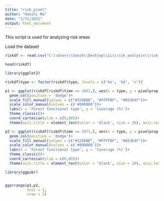---
title: "risk_pixel"
author: "Haozhi Ma"
date: "1/11/2022"
output: html_document
---

This script is used for analyzing risk areas


Load the dataset

```{R}

riskdf <- read.csv('C:\\Users\\haozh\\Desktop\\LL\\risk_analysis\\risk_proportion.csv')

head(riskdf)

```


```{R}
library(ggplot2)

riskdf$type <- factor(riskdf$type, levels = c('be', 'bd', 'n'))

```


```{R}

p1 <- ggplot(riskdf[riskdf$time == 2041,], aes(x = type, y = pixelprop, fill = dynamic, color = ''))+
  geom_col(position = 'dodge')+
  scale_fill_manual(values = c("#3288BD", "#FFFFBF", "#D53E4F"))+
  scale_color_manual(values = c('#000000'))+
  labs(x = 'Forest functional type', y = 'Coverage (%)')+
  theme_classic()+
  coord_cartesian(ylim = c(0,80))+
  theme(axis.title = element_text(color = 'black', size = 20), axis.text = element_text(color = 'black', size = 20), legend.text = element_text(color = 'black', size = 20), legend.title = element_text(color = 'black', size = 20))

```

```{R}

p2 <- ggplot(riskdf[riskdf$time == 2071,], aes(x = type, y = pixelprop, fill = dynamic, color = ''))+
  geom_col(position = 'dodge')+
  scale_fill_manual(values = c("#3288BD", "#FFFFBF", "#D53E4F"))+
  scale_color_manual(values = c('#000000'))+
  labs(x = 'Forest functional type', y = 'Coverage (%)')+
  theme_classic()+
  coord_cartesian(ylim = c(0,80))+
  theme(axis.title = element_text(color = 'black', size = 20), axis.text = element_text(color = 'black', size = 20), legend.text = element_text(color = 'black', size = 20), legend.title = element_text(color = 'black', size = 20))

```

```{R}

library(ggpubr)


ggarrange(p1,p2,
          ncol = 1,
          nrow = 2)

```
